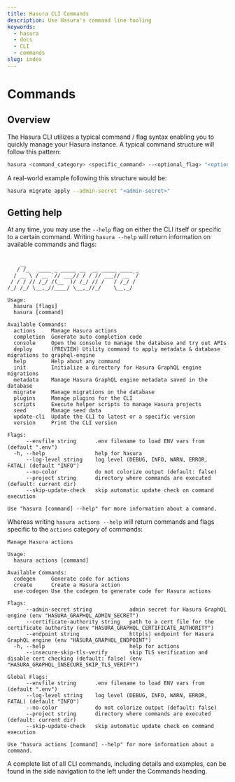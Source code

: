 ```yaml
---
title: Hasura CLI Commands
description: Use Hasura's command line tooling
keywords:
  - hasura
  - docs
  - CLI
  - commands
slug: index
---
```


# Commands

## Overview

The Hasura CLI utilizes a typical command / flag syntax enabling you to quickly manage your Hasura instance. A typical
command structure will follow this pattern:

```bash
hasura <command_category> <specific_command> --<optional_flag> "<optional_flag_value>"
```

A real-world example following this structure would be:

```bash
hasura migrate apply --admin-secret "<admin-secret>"
```

## Getting help

At any time, you may use the `--help` flag on either the CLI itself or specific to a certain command. Writing
`hasura --help` will return information on available commands and flags:

```

    __
   / /_   ____ _ _____ __  __ _____ ____ _
  / __ \ / __ `// ___// / / // ___// __ `/
 / / / // /_/ /(__  )/ /_/ // /   / /_/ /
/_/ /_/ \__,_//____/ \__,_//_/    \__,_/

Usage:
  hasura [flags]
  hasura [command]

Available Commands:
  actions     Manage Hasura actions
  completion  Generate auto completion code
  console     Open the console to manage the database and try out APIs
  deploy      (PREVIEW) Utility command to apply metadata & database migrations to graphql-engine
  help        Help about any command
  init        Initialize a directory for Hasura GraphQL engine migrations
  metadata    Manage Hasura GraphQL engine metadata saved in the database
  migrate     Manage migrations on the database
  plugins     Manage plugins for the CLI
  scripts     Execute helper scripts to manage Hasura projects
  seed        Manage seed data
  update-cli  Update the CLI to latest or a specific version
  version     Print the CLI version

Flags:
      --envfile string      .env filename to load ENV vars from (default ".env")
  -h, --help                help for hasura
      --log-level string    log level (DEBUG, INFO, WARN, ERROR, FATAL) (default "INFO")
      --no-color            do not colorize output (default: false)
      --project string      directory where commands are executed (default: current dir)
      --skip-update-check   skip automatic update check on command execution

Use "hasura [command] --help" for more information about a command.
```

Whereas writing `hasura actions --help` will return commands and flags specific to the `actions` category of commands:

```
Manage Hasura actions

Usage:
  hasura actions [command]

Available Commands:
  codegen     Generate code for actions
  create      Create a Hasura action
  use-codegen Use the codegen to generate code for Hasura actions

Flags:
      --admin-secret string            admin secret for Hasura GraphQL engine (env "HASURA_GRAPHQL_ADMIN_SECRET")
      --certificate-authority string   path to a cert file for the certificate authority (env "HASURA_GRAPHQL_CERTIFICATE_AUTHORITY")
      --endpoint string                http(s) endpoint for Hasura GraphQL engine (env "HASURA_GRAPHQL_ENDPOINT")
  -h, --help                           help for actions
      --insecure-skip-tls-verify       skip TLS verification and disable cert checking (default: false) (env "HASURA_GRAPHQL_INSECURE_SKIP_TLS_VERIFY")

Global Flags:
      --envfile string      .env filename to load ENV vars from (default ".env")
      --log-level string    log level (DEBUG, INFO, WARN, ERROR, FATAL) (default "INFO")
      --no-color            do not colorize output (default: false)
      --project string      directory where commands are executed (default: current dir)
      --skip-update-check   skip automatic update check on command execution

Use "hasura actions [command] --help" for more information about a command.
```

A complete list of all CLI commands, including details and examples, can be found in the side navigation to the left
under the Commands heading.
